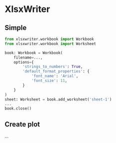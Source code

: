 # XlsxWriter

## Simple

```py
from xlsxwriter.workbook import Workbook
from xlsxwriter.workbook import Worksheet

book: Workbook = Workbook(
    filename=...,
    options={
        'strings_to_numbers': True,
        'default_format_properties': {
            'font_name': 'Arial',
            'font_size': 11,
        }
    }
)
sheet: Worksheet = book.add_worksheet('sheet-1')
...
book.close()
```

## Create plot

...
